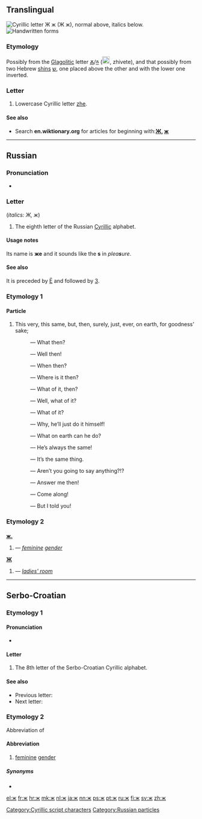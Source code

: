 {{Cyrillic character info|hex=436|name=CYRILLIC SMALL LETTER ZHE}}
==Translingual==
{{wikipedia|Zhe (Cyrillic)}}
[[Image:Cyrillic ZH.png|thumb|right|Cyrillic letter '''Ж ж''' (''Ж ж''), normal above, italics below.]]
[[File:08-Russian alphabet-Ж ж.svg|thumb|Handwritten forms]]
===Etymology===
Possibly from the [[Glagolitic]] letter [[Ⰶ]]/[[ⰶ]] ([[Image:GlagolitsaZhivete.gif|20px]], zhivete), and that possibly from two Hebrew [[shin#Etymology 2|shin]]s [[ש]], one placed above the other and with the lower one inverted.

===Letter===
{{head|mul|letter|lower case||upper case|Ж}}

# Lowercase Cyrillic letter [[zhe]].

====See also====
* Search '''en.wiktionary.org''' for articles for beginning with:''' [http://en.wiktionary.org/w/index.php?title=Special%3AAllpages&from=%D0%96&namespace=0 Ж], [http://en.wiktionary.org/w/index.php?title=Special%3AAllpages&from=%D0%B6&namespace=0 ж]'''

[[Category:Cyrillic script characters]]
----

==Russian==

===Pronunciation===
* {{IPA|/ʐ/|lang=ru}}

===Letter===
{{head|ru|letter|lower case||upper case|Ж}} (''italics: Ж, ж'')

# The eighth letter of the Russian [[Cyrillic]] alphabet.

====Usage notes====
Its name is '''же''' {{IPAchar|(žɛ)}} and it sounds like the '''s''' in ''plea'''s'''ure''.

====See also====
It is preceded by [[ё|Ё]] and followed by [[з|З]].

===Etymology 1===

====Particle====
{{head|ru|particle|tr=ž|full form|же}}

# This very, this same, but, then, surely, just, ever, on earth, for goodness’ sake; {{non-gloss definition|used to give emphasis to the preceding word, or urgency if the preceding word is an imperative verb.}}
#: {{Cyrl|Что '''ж'''?|lang=ru}} — What then?
#: {{Cyrl|Что '''ж'''!|lang=ru}} — Well then!
#: {{Cyrl|Когда́ '''же'''?|lang=ru}} — When then?
#: {{Cyrl|Где '''же''' э́то?|lang=ru}} — Where is it then?
#: {{Cyrl|Ну что '''же'''?|lang=ru}} — What of it, then?
#: {{Cyrl|Ну и что '''ж'''?|lang=ru}} — Well, what of it?
#: {{Cyrl|Что '''ж''' из э́того?|lang=ru}} — What of it?
#: {{Cyrl|Что '''ж''', он сам э́то сде́лает!|lang=ru}} — Why, he’ll just do it himself!
#: {{Cyrl|Что '''же''' ему́ де́лать?|lang=ru}} — What on earth can he do?
#: {{Cyrl|Он всё тот '''же'''!|lang=ru}} — He’s always the same!
#: {{Cyrl|Это то́ '''же''' са́мое.|lang=ru}} — It’s the same thing.
#: {{Cyrl|Говори́те '''же'''!|lang=ru}} — Aren’t you going to say anything?!?
#: {{Cyrl|Отвеча́йте '''же'''?|lang=ru}} — Answer me then!
#: {{Cyrl|Пойдём '''же'''!|lang=ru}} — Come along!
#: {{Cyrl|Я '''же''' тебе́ сказа́л!|lang=ru}} — But I told you!

===Etymology 2===

===={{abbreviation|Russian}}====
'''[[ж.]]'''

# {{Cyrl|[[женский|же́нский]] [[род]]}} {{m}} — ''[[feminine]] [[gender]]''

'''[[Ж]]'''
# {{Cyrl|[[женская|же́нская]] ([[уборная|убо́рная]])}} — ''[[ladies' room]]''

[[Category:Russian particles]]

----

==Serbo-Croatian==

===Etymology 1===
{{rfe|lang=sh}}

====Pronunciation====
* {{qualifier|phoneme}} {{IPA|/ʒ/|lang=sh}}

====Letter====
{{head|sh|letter|lower case||upper case|{{l|sh|Ж|sc=Cyrl}}}}

# The 8th letter of the Serbo-Croatian Cyrillic alphabet.

====See also====
* Previous letter: {{l|sh|е|sc=Cyrl}}
* Next letter: {{l|sh|з|sc=Cyrl}}

===Etymology 2===
Abbreviation of {{term||[[женски#Serbo-Croatian|женски]] [[род#Serbo-Croatian|род]]|sc=Cyrl}}

====Abbreviation====
{{head|sh|abbreviation|g=m|Roman spelling|{{l|sh|ž‎|sc=Latn}}}}

# {{grammar|lang=sh}} [[feminine]] [[gender]]

=====Synonyms=====
* {{l|sh|ж.|sc=Cyrl}}

[[el:ж]]
[[fr:ж]]
[[hr:ж]]
[[mk:ж]]
[[nl:ж]]
[[ja:ж]]
[[nn:ж]]
[[ps:ж]]
[[pt:ж]]
[[ru:ж]]
[[fi:ж]]
[[sv:ж]]
[[zh:ж]]